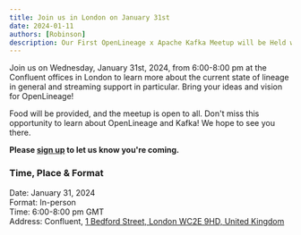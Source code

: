 ```yaml
---
title: Join us in London on January 31st
date: 2024-01-11
authors: [Robinson]
description: Our First OpenLineage x Apache Kafka Meetup will be Held with Confluent on January 31st.
---
```

Join us on Wednesday, January 31st, 2024, from 6:00-8:00 pm at the Confluent offices 
in London to learn more about the current state of lineage in general and streaming 
support in particular. Bring your ideas and vision for OpenLineage!

<!--truncate-->

Food will be provided, and the meetup is open to all. Don't miss this opportunity 
to learn about OpenLineage and Kafka! We hope to see you there. 

**Please [sign up](https://www.meetup.com/london-openlineage-meetup-group/events/298420417/) 
to let us know you're coming.**

### Time, Place & Format

Date: January 31, 2024  
Format: In-person  
Time: 6:00-8:00 pm GMT  
Address: Confluent, [1 Bedford Street, London WC2E 9HD, United Kingdom](https://maps.app.goo.gl/QJduVG2F6Ts5e99S9)

